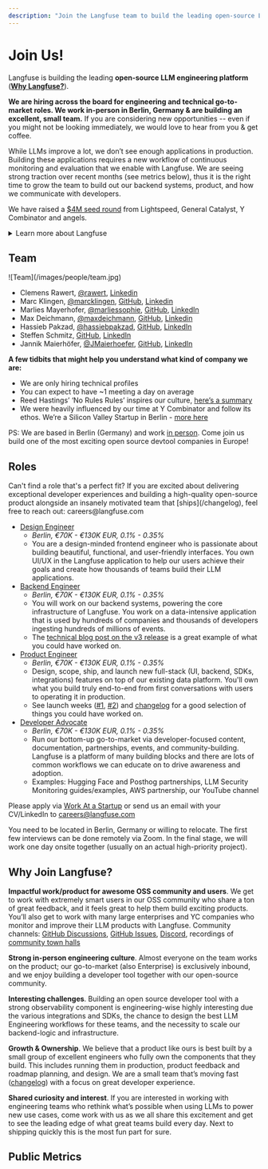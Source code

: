 ```yaml
---
description: "Join the Langfuse team to build the leading open-source LLM engineering platform"
---
```


# Join Us!

Langfuse is building the leading **open-source LLM engineering platform** (**[Why Langfuse?](/why)**).

**We are hiring across the board for engineering and technical go-to-market roles. We work in-person in Berlin, Germany & are building an excellent, small team.** If you are considering new opportunities -- even if you might not be looking immediately, we would love to hear from you & get coffee.

While LLMs improve a lot, we don’t see enough applications in production. Building these applications requires a new workflow of continuous monitoring and evaluation that we enable with Langfuse.
We are seeing strong traction over recent months (see metrics below), thus it is the right time to grow the team to build out our backend systems, product, and how we communicate with developers.

We have raised a [$4M seed round](/blog/announcing-our-seed-round) from Lightspeed, General Catalyst, Y Combinator and angels.

<details>
<summary>Learn more about Langfuse</summary>

- [Documentation](https://langfuse.com/docs)
- [10 min video](/watch-demo)
- [Interactive demo](https://langfuse.com/demo)
- [Origin story](https://langfuse.com/blog/announcing-our-seed-round)
- [Langfuse 2.0 scope](https://langfuse.com/blog/2024-04-introducing-langfuse-2.0)
- [Traces as the core of the LLMOps workflow (webinar)](/guides/videos/webinar-observability-llm-systems)
- [Langfuse on Cerebral Valley](https://cerebralvalley.ai/blog/langfuse-yc-w23-the-open-source-llm-engineering-platform-19EFOhmZ4RkRoE4LDUn8og)

</details>

## Team

<Frame>![Team](/images/people/team.jpg)</Frame>

- Clemens Rawert, [@rawert](https://x.com/rawert), [Linkedin](https://www.linkedin.com/in/rawert/)
- Marc Klingen, [@marcklingen](https://x.com/marcklingen), [GitHub](https://github.com/marcklingen), [Linkedin](https://www.linkedin.com/in/marcklingen/)
- Marlies Mayerhofer, [@marliessophie](https://x.com/marliessophie), [GitHub](https://github.com/marliessophie), [LinkedIn](https://www.linkedin.com/in/marlies-mayerhofer/)
- Max Deichmann, [@maxdeichmann](https://x.com/maxdeichmann), [GitHub](https://github.com/maxdeichmann), [Linkedin](https://www.linkedin.com/in/maxdeichmann/)
- Hassieb Pakzad, [@hassiebpakzad](https://x.com/hassiebpakzad), [GitHub](https://github.com/hassiebp), [LinkedIn](https://www.linkedin.com/in/hassieb/)
- Steffen Schmitz, [GitHub](https://github.com/Steffen911), [LinkedIn](https://www.linkedin.com/in/steffenschmitz/)
- Jannik Maierhöfer, [@JMaierhoefer](https://x.com/JMaierhoefer), [GitHub](https://github.com/jannikmaierhoefer), [LinkedIn](https://www.linkedin.com/in/maierhoefer/)

**A few tidbits that might help you understand what kind of company we are:**

- We are only hiring technical profiles
- You can expect to have ~1 meeting a day on average
- Reed Hastings’ ‘No Rules Rules’ inspires our culture, [here’s a summary](https://www.mattswain.com/booknotes/no-rules-rules)
- We were heavily influenced by our time at Y Combinator and follow its ethos. We’re a Silicon Valley Startup in Berlin - [more here](https://www.ycombinator.com/library/4D-yc-s-essential-startup-advice)

PS: We are based in Berlin (Germany) and work [in person](https://www.linkedin.com/posts/rawert_why-we-decided-to-build-langfuse-in-person-activity-7150905769528385536-yuqi). Come join us build one of the most exciting open source devtool companies in Europe!

## Roles

<Callout type="info">
  Can't find a role that's a perfect fit? If you are excited about delivering
  exceptional developer experiences and building a high-quality open-source
  product alongside an insanely motivated team that [ships](/changelog), feel
  free to reach out: careers@langfuse.com
</Callout>

- [Design Engineer](https://www.ycombinator.com/companies/langfuse/jobs/mDquP95-design-engineer)
  - _Berlin, €70K - €130K EUR, 0.1% - 0.35%_
  - You are a design-minded frontend engineer who is passionate about building beautiful, functional, and user-friendly interfaces. You own UI/UX in the Langfuse application to help our users achieve their goals and create how thousands of teams build their LLM applications.
- [Backend Engineer](https://www.ycombinator.com/companies/langfuse/jobs/1bO16H6-backend-engineer)
  - _Berlin, €70K - €130K EUR, 0.1% - 0.35%_
  - You will work on our backend systems, powering the core infrastructure of Langfuse. You work on a data-intensive application that is used by hundreds of companies and thousands of developers ingesting hundreds of millions of events.
  - The [technical blog post on the v3 release](/blog/2024-12-langfuse-v3-infrastructure-evolution) is a great example of what you could have worked on.
- [Product Engineer](https://www.ycombinator.com/companies/langfuse/jobs/aAvmoFB-product-engineer)
  - _Berlin, €70K - €130K EUR, 0.1% - 0.35%_
  - Design, scope, ship, and launch new full-stack (UI, backend, SDKs, integrations) features on top of our existing data platform. You'll own what you build truly end-to-end from first conversations with users to operating it in production.
  - See launch weeks ([#1](/blog/launch-week-1), [#2](/blog/launch-week-22024-11-17-launch-week-2)) and [changelog](/changelog) for a good selection of things you could have worked on.
- [Developer Advocate](https://www.ycombinator.com/companies/langfuse/jobs/uHysbKH-developer-advocate-devrel)
  - _Berlin, €70K - €130K EUR, 0.1% - 0.35%_
  - Run our bottom-up go-to-market via developer-focused content, documentation, partnerships, events, and community-building. Langfuse is a platform of many building blocks and there are lots of common workflows we can educate on to drive awareness and adoption.
  - Examples: Hugging Face and Posthog partnerships, LLM Security Monitoring guides/examples, AWS partnership, our YouTube channel

Please apply via [Work At a Startup](https://www.ycombinator.com/companies/langfuse/jobs) or send us an email with your CV/LinkedIn to careers@langfuse.com

You need to be located in Berlin, Germany or willing to relocate. The first few interviews can be done remotely via Zoom. In the final stage, we will work one day onsite together (usually on an actual high-priority project).

## Why Join Langfuse?

**Impactful work/product for awesome OSS community and users**. We get to work with extremely smart users in our OSS community who share a ton of great feedback, and it feels great to help them build exciting products. You’ll also get to work with many large enterprises and YC companies who monitor and improve their LLM products with Langfuse. Community channels: [GitHub Discussions](/ideas), [GitHub Issues](/issues), [Discord](/discord), recordings of [community town halls](https://www.youtube.com/@langfuse)

**Strong in-person engineering culture**. Almost everyone on the team works on the product; our go-to-market (also Enterprise) is exclusively inbound, and we enjoy building a developer tool together with our open-source community.

**Interesting challenges**. Building an open source developer tool with a strong observability component is engineering-wise highly interesting due the various integrations and SDKs, the chance to design the best LLM Engineering workflows for these teams, and the necessity to scale our backend-logic and infrastructure.

**Growth & Ownership**. We believe that a product like ours is best built by a small group of excellent engineers who fully own the components that they build. This includes running them in production, product feedback and roadmap planning, and design. We are a small team that’s moving fast ([changelog](/changelog)) with a focus on great developer experience.

**Shared curiosity and interest**. If you are interested in working with engineering teams who rethink what’s possible when using LLMs to power new use cases, come work with us as we all share this excitement and get to see the leading edge of what great teams build every day. Next to shipping quickly this is the most fun part for sure.

## Public Metrics


<PublicMetrics />
